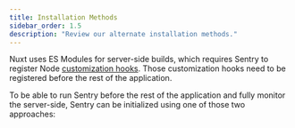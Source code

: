 ```yaml
---
title: Installation Methods
sidebar_order: 1.5
description: "Review our alternate installation methods."
---
```




Nuxt uses ES Modules for server-side builds, which requires Sentry to register Node [customization hooks](https://nodejs.org/api/module.html#customization-hooks).
Those customization hooks need to be registered before the rest of the application.

To be able to run Sentry before the rest of the application and fully monitor the server-side, Sentry can be initialized using one of those two approaches:

<PageGrid />
